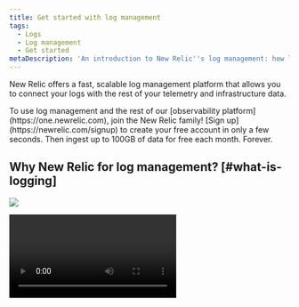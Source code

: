 ```yaml
---
title: Get started with log management
tags:
  - Logs
  - Log management
  - Get started
metaDescription: 'An introduction to New Relic''s log management: how logging integration can be helpful and how to enable log management.'
---
```


New Relic offers a fast, scalable log management platform that allows you to connect your logs with the rest of your telemetry and infrastructure data.

<Callout variant="tip">
  To use log management and the rest of our [observability platform](https://one.newrelic.com), join the New Relic family! [Sign up](https://newrelic.com/signup) to create your free account in only a few seconds. Then ingest up to 100GB of data for free each month. Forever.
</Callout>

## Why New Relic for log management? [#what-is-logging]

![](./images/swatch.jpg)

<Video id="3j7spmzlhc" type="wistia" />

As applications move towards the cloud, microservices architecture is becoming more dispersed, making the ability to monitor logs essential.

Log management provides deeper visibility into application and infrastructure performance data (events and errors) to reduce mean-time-to-resolve (MTTR) and quickly troubleshoot production incidents. It does this by providing super-fast searching capabilities, alerts, and co-location of application, infrastructure, and log data, while visualizing everything from a single pane of glass.

## Log management features [#logs-definition]

![New Relic One - Logs](./images/nrone-logs.png "New Relic One - Logs")

<figcaption>
  **[one.newrelic.com](https://one.newrelic.com) > Logs**: Use the New Relic log management UI to explore your logging data.
</figcaption>

Log management provides a way to connect your log data with the rest of your application and infrastructure data, allowing you to get to the root cause of problems quickly, without losing context switching between tools.

Log management's features include:

* Instantly search through your logs.
* Visualize your log data directly from the [Logs UI](https://docs.newrelic.co.jp/docs/logs/new-relic-logs/ui-data/explore-your-data-new-relic-logs-ui).
* Use logging data to create custom [charts](/docs/chart-builder/use-chart-builder/get-started/introduction-chart-builder), [dashboards](/docs/dashboards/new-relic-one-dashboards/get-started/introduction-new-relic-one-dashboards), and [alerts](/docs/alerts/new-relic-alerts/getting-started/introduction-new-relic-alerts).
* Troubleshoot performance issues without switching between tools.

## Bring in your logging data [#integrate-logs]

You can bring your log data into New Relic using a [compatible log forwarding plugin](/docs/enable-new-relic-logs#compatibility-requirements):

* Forward your logs [using our Infrastructure agent](https://docs.newrelic.co.jp/docs/logs/enable-new-relic-logs/1-enable-logs/forward-your-logs-using-new-relic-infrastructure-agent) or our [Kubernetes plugin](/docs/logs/enable-logs/enable-logs/kubernetes-plugin-logs).
* Use our plugins for well-known log forwarders, like [Fluentd](/docs/logs/enable-logs/enable-logs/fluentd-plugin-logs), [Fluent Bit](/docs/logs/enable-logs/enable-logs/fluent-bit-plugin-logs), and [Logstash](/docs/logs/enable-logs/enable-logs/logstash-plugin-logs).
* Stream or ship your logs from Amazon using [AWS Lambda](/docs/logs/enable-new-relic-logs/1-enable-logs/aws-lambda-sending-logs-s3) or [Kinesis](/docs/logs/enable-new-relic-logs/1-enable-logs/stream-logs-new-relic-using-kinesis-data-firehose).
* Send your logs data using the [Logs API](/docs/introduction-new-relic-logs-api).

Once log management is enabled, you can also connect your logs with your APM agent, Kubernetes clusters, or distributed tracing to get additional contextual logging data with our [logs in context extensions](/docs/enable-logs-context-logs).

## View your logging data in New Relic [#find-data]

Logging data can be found in these locations:

* In our Logs UI:
  * [Logs UI](https://one.newrelic.com/launcher/logger.log-launcher) for US
  * [Logs UI](https://one.eu.newrelic.com/launcher/logger.log-launcher) for EU
* By querying the `Log` data type. For example, you can use [NRQL](/docs/query-data/nrql-new-relic-query-language/getting-started/introduction-nrql) to run:

  ```
  SELECT * FROM Log
  ```

  For information on querying in general, see [Query your data](/docs/using-new-relic/data/understand-data/query-new-relic-data).

If you need more help, check out these support and learning resources:

* Browse the [Explorers Hub](https://discuss.newrelic.com/) to get help from the community and join in discussions.
* Find [answers on our sites and learn how to use our support portal](/docs/using-new-relic/welcome-new-relic/get-started/find-help-use-support-portal).
* Run [New Relic Diagnostics](/docs/using-new-relic/cross-product-functions/troubleshooting/new-relic-diagnostics), our troubleshooting tool for Linux, Windows, and macOS.
* Review New Relic's [data security](/docs/security) and [licenses](/docs/licenses) documentation.
